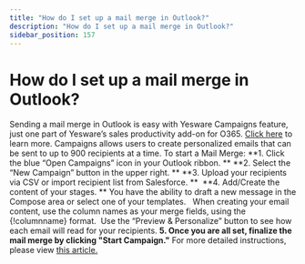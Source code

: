 ```yaml
---
title: "How do I set up a mail merge in Outlook?"
description: "How do I set up a mail merge in Outlook?"
sidebar_position: 157
---
```


# How do I set up a mail merge in Outlook?

Sending a mail merge in Outlook is easy with Yesware Campaigns feature, just one part of Yesware’s sales productivity add-on for O365. [Click here](https://www.yesware.com/feature/campaigns/) to learn more.
Campaigns allows users to create personalized emails that can be sent to up to 900 recipients at a time.
To start a Mail Merge:
**1. Click the blue “Open Campaigns” icon in your Outlook ribbon. **
**2. Select the “New Campaign” button in the upper right. **
**3. Upload your recipients via CSV or import recipient list from Salesforce. ** 
**4. Add/Create the content of your stages. **
You have the ability to draft a new message in the Compose area or select one of your templates.  
When creating your email content, use the column names as your merge fields, using the \{!columnname\} format. 
Use the “Preview &amp; Personalize” button to see how each email will read for your recipients.
**5. Once you are all set, finalize the mail merge by clicking "Start Campaign."**
For more detailed instructions, please view [this article.](/docs/general/set-up-and-manage-multi-channel-campaigns)